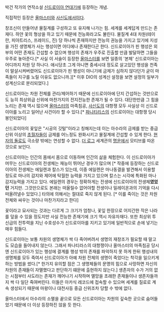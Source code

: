 박건 작가의 연작소설 [[신드로이아 연대기]]에 등장하는 개념.

직접적인 등장은 [[올마스터]]와 [[사신도]]에서이다.

창조신이 만들어낸 물질계를 구성하고 또 유지해 나가는 힘. 세계를 세계답게 만드는 존재다. 하얀 꽃의 형상을 하고 있기 때문에 전능화라고도 불린다. 물질계 4대 차원(테이란, 피아트리스, 프레이드, 진) 당 하나씩 존재하지만 전능의 권능을 가지고 있기에 지성을 가진 생명체가 사는 행성이면 어디에나 존재한다곤 한다. 신드로이아가 핀 행성은 외부의 어떤 존재도 간섭할 수 없으며 행성의 존재가 우주로 진출할 만큼 발달하면 그들을 우주로 놓아준다.[* 사실 이 서술이 등장한 [[올마스터]]를 보면 일종의 '본체' 신드로이아는 어디까지 차원 당 하나다. 애시당초 그게 아니면 중세시대 정도로 살고있던 행성을 천족이 말살시켜버렸어도 신드로이아가 핀 행성이 아니기에 금제가 심하지 않다던가 굳이 마족들이 지구를 노릴 이유도 없으니까.][* 이후 DIO의 성계신 설정을 보면 설정의 일부가 성계신으로 분리되었다.] 

신드로이아는 차원 전체를 관리/제어하기 때문에 신드로이아에 단지 간섭하는 것만으로도 능히 최상위급 신위에 마찬가지의 전지전능한 존재가 될 수 있다. 대단한만큼 그 힘을 노리는 존재 역시 많으며 [[올마스터]]의 마족침공, [[사신도]]의 대항쟁 모두 사실상 이 신드로이아를 노리고 일어난 사건이라 할 수 있다.[* [[파니티리스]]의 신드로이아는 대항쟁 당시 봉인되었다]

신드로이아의 꽃잎은 "시공의 깃털"이라고 칭해지는데 이는 아수라의 금제를 받는 중급 신위 이상의 [[초월지경|초월자]]들이 금제를 어느정도 완화시키고 물질계에 간섭할 수 있게 한다. [[현자의 돌]]로도 극소량 밖에는 연성할 수 없다. [[더 로그]] 세계관의 [[명운]]에서 모티브를 따온 것으로 보인다.

신드로이아는 인간의 몸에서 몸으로 이동하며 인간의 삶을 체험한다. 이 신드로이아가 머무는 신드로이아의 전생체는 재능이 뛰어난 경우가 많으며 [* 작중에 등장하는 신드로이아의 전생체는 에일렌과 칼스가 있는데, 이중 에일렌은 마나동결을 발견해서 이용할 정도로 마나의 감지와 제어에 탁월한 능력을 가지고 있으며 칼스는 시각에 특화된 마나감지능력을 가지고 있다. 에일렌의 경우는 정확하게는 전생에 신드로이아의 전생체'''였었던''' 거지만. 그것만으로도 본래는 떠올릴수 없어야할 전생이나 밀레이온과의 기억을 다시 떠올려낼수 있었다.] 타의에 의해서는 절대로 죽지 않게 된다. [* 이를 죽이는 것은 차원 전체와 싸우는 것이나 마찬가지라고 한다] 

꽃이라고 묘사되는 것과는 다르게 그 크기가 엄청나, 꽃잎 한장으로 어지간한 작은 나라를 덮을 수 있을 정도지만 사실 전능한 존재기에 크기 역시 자유자재다. 또한 최상위 투신급의 전투력을 지닌 수호성수가 신드로이아를 지키고 있기에 일반적으로 손에 넣기는 매우 힘들다.

신드로이아는 보통 차원의 생명체가 싹 다 죽어버려서 생명의 재창조가 필요할 때 말고도 모습을 들어내지 않는다. 그래서 파나티라스의 대항쟁이나 올마스터의 마족침공 당시엔 신드로이아가 있는 행성에 결계를 행성 밖의 존재를 파악하지 못 하게 한뒤 행성내의 생명체를 모두 죽여서 신드로이아가 아예 차원 전체의 생명이 죽었다는 착각을 일으키게 하는 방법을 썼다.[* 한가지 유의할 점은 그 생명체들의 문명의 힘으로 사망하면 자신의 차원의 존재들이 자멸했다고 판단하기 떄문에 출현하지 않는다.] 생존자의 수가 거의 없는 시점부터 사도라는 존재가 깨어나기 시작하며 멸망을 초래한 존재들이나 생존자들까지 싹 다 일단 죽여버린다. 이들은 아카식 레코드에 접속할 수 있으며 세계를 질료로 계속 생성되기 때문에 마왕이나 대천사등 중급 신위조차 당할 수 밖에 없다. 

올마스터에서 아수라의 소멸을 끝으로 모든 신드로이아는 차원의 깊숙한 곳으로 숨어들었기 때문에 더 이상 등장하진 않을 듯 한다.
